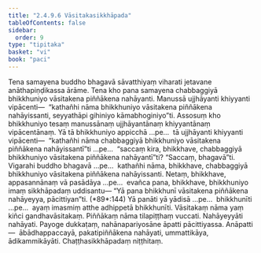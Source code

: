 ```yaml
---
title: "2.4.9.6 Vāsitakasikkhāpada"
tableOfContents: false
sidebar:
  order: 9
type: "tipitaka"
basket: "vi"
book: "paci"
---
```



<DynamicBreadcrumb />

<Division number="1202" book="paci">

<Paragraph number="3476" book="paci">
Tena samayena buddho bhagavā sāvatthiyaṃ viharati jetavane anāthapiṇḍikassa ārāme. Tena kho pana samayena chabbaggiyā bhikkhuniyo vāsitakena piññākena nahāyanti. Manussā ujjhāyanti khiyyanti vipācenti—  “kathañhi nāma bhikkhuniyo vāsitakena piññākena nahāyissanti, seyyathāpi gihiniyo kāmabhoginiyo”ti.
</Paragraph>

<Paragraph number="3477" book="paci">
Assosuṃ kho bhikkhuniyo tesaṃ manussānaṃ ujjhāyantānaṃ khiyyantānaṃ vipācentānaṃ. Yā tā bhikkhuniyo appicchā …pe…  tā ujjhāyanti khiyyanti vipācenti—  “kathañhi nāma chabbaggiyā bhikkhuniyo vāsitakena piññākena nahāyissantī”ti …pe…  “saccaṃ kira, bhikkhave, chabbaggiyā bhikkhuniyo vāsitakena piññākena nahāyantī”ti? “Saccaṃ, bhagavā”ti. Vigarahi buddho bhagavā …pe…  kathañhi nāma, bhikkhave, chabbaggiyā bhikkhuniyo vāsitakena piññākena nahāyissanti. Netaṃ, bhikkhave, appasannānaṃ vā pasādāya …pe…  evañca pana, bhikkhave, bhikkhuniyo imaṃ sikkhāpadaṃ uddisantu—
</Paragraph>

</Division>
<Division number="1203" book="paci">

<Paragraph number="3478" book="paci">
<Emphasis>“Yā pana bhikkhunī vāsitakena piññākena nahāyeyya, pācittiyan”</Emphasis>ti. (*89*:<Emphasis>144</Emphasis>)
</Paragraph>

</Division>
<Division number="1204" book="paci">

<Paragraph number="3479" book="paci">
<Emphasis>Yā panā</Emphasis>ti yā yādisā …pe…  <Emphasis>bhikkhunī</Emphasis>ti …pe…  ayaṃ imasmiṃ atthe adhippetā bhikkhunīti.
</Paragraph>

<Paragraph number="3480" book="paci">
<Emphasis>Vāsitakaṃ</Emphasis> nāma yaṃ kiñci gandhavāsitakaṃ. <Emphasis>Piññākaṃ</Emphasis> nāma tilapiṭṭhaṃ vuccati. <Emphasis>Nahāyeyyā</Emphasis>ti nahāyati. Payoge dukkaṭaṃ, nahānapariyosāne āpatti pācittiyassa.
</Paragraph>

</Division>
<Division number="1205" book="paci">

<Paragraph number="3481" book="paci">
Anāpatti—  ābādhappaccayā, pakatipiññākena nahāyati, ummattikāya, ādikammikāyāti.

</Paragraph>
</Division>

<Paragraph number="3482" type="center" book="paci">
Chaṭṭhasikkhāpadaṃ niṭṭhitaṃ.
</Paragraph>